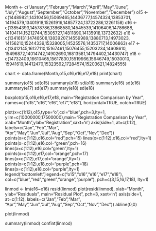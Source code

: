 
Month <- c("January","February","March","April","May","June",
           "July","August","September","October","November","December")
o15 <- c(14489821,14310456,15069465,14436777,14574324,13853701,
         14194579,13401918,15261916,14857724,13722286,12261158)
o16 <- c(13854393,14578786,13868580,14545539,14106406,14786688,
         14104114,15212744,15305727,14811890,14135918,13732632)
e16 <- c(13416131,14746508,13839207,14559989,13880713,14973023,
         14156210,15244339,15328005,14525576,14353717,14006863)
e17 <- c(13412145,16127110,15167461,15076455,15203234,14608610,
         15496872,14014742,14902690,16813581,14794402,14430747)
e18 <- c(14732409,16610465,15617830,15519966,15646749,15030010,
         15941619,14412470,15323592,17284574,15203621,14824555)

chart <- data.frame(Month,o15,o16,e16,e17,e18)
print(chart)

summary(o15)
sd(o15)
summary(o16)
sd(o16)
summary(e16)
sd(e16)
summary(e17)
sd(e17)
summary(e18)
sd(e18)

boxplot(o15,o16,e16,e17,e18, main="Registration Comparison by Year", 
        names=c("o15","o16","e16","e17","e18"), horizontal=TRUE, notch=TRUE)

plot(x=c(1:12),o15,type="o",col="blue",pch=3,lty=1,
     ylim=c(10000000,17500000),main="Registration Comparison by Year",
     xlab="Month",ylab="Registration",xaxt='n')
axis(side=1, at=c(1:12), labels=c("Jan","Feb","Mar",
     "Apr","May","Jun","Jul","Aug","Sep","Oct","Nov","Dec"))
points(x=c(1:12),o16,col="red",pch=15)
lines(x=c(1:12),o16,col="red",lty=1)
points(x=c(1:12),e16,col="green",pch=16)
lines(x=c(1:12),e16,col="green",lty=1)
points(x=c(1:12),e17,col="orange",pch=17)
lines(x=c(1:12),e17,col="orange",lty=1)
points(x=c(1:12),e18,col="purple",pch=18)
lines(x=c(1:12),e18,col="purple",lty=1)
legend("bottomleft",legend=c("o15","o16","e16","e17","e18"), 
       col=c("blue","red","green","orange","purple"), pch=c(3,15,16,17,18), lty=1)

linmod <- lm(e16~o16)
resid(linmod)
plot(resid(linmod), xlab="Month", ylab="Residuals",
     main="Residual Plot", pch=3, xaxt='n')
axis(side=1, at=c(1:12), labels=c("Jan","Feb","Mar",
     "Apr","May","Jun","Jul","Aug","Sep","Oct","Nov","Dec"))
abline(0,0)

plot(linmod)

summary(linmod)
confint(linmod)


